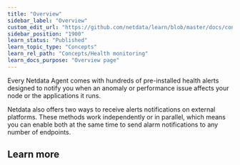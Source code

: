 ```yaml
---
title: "Overview"
sidebar_label: "Overview"
custom_edit_url: "https://github.com/netdata/learn/blob/master/docs/concepts/health-monitoring/overview.md"
sidebar_position: "1900"
learn_status: "Published"
learn_topic_type: "Concepts"
learn_rel_path: "Concepts/Health monitoring"
learn_docs_purpose: "Overview page"
---
```



Every Netdata Agent comes with hundreds of pre-installed health alerts designed to notify you when an anomaly or
performance issue affects your node or the applications it runs.

Netdata also offers two ways to receive alerts notifications on external platforms. These methods work independently or
in parallel, which means you can enable both at the same time to send alarm notifications to any number of endpoints.

## Learn more

<Grid columns="2">
  <Box
    title="Health monitoring">
    <BoxList>
      <BoxListItem to="https://github.com/netdata/netdata/blob/master/docs/concepts/health-monitoring/alerts.md" title="Alerts" />
      <BoxListItem to="https://github.com/netdata/netdata/blob/master/docs/concepts/health-monitoring/notifications.md" title="Notifications" />
    </BoxList>
  </Box>
</Grid>
